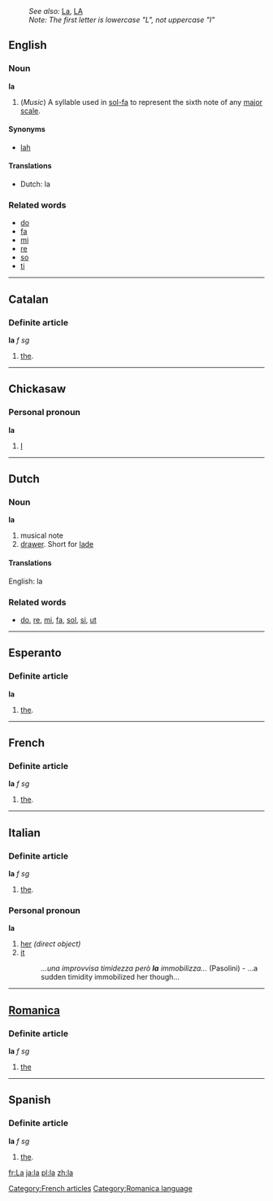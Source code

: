 :''See also:'' [[La]], [[LA]]
:''Note: The first letter is lowercase "L", not uppercase "I"''
==English==
===Noun===
'''la'''
#(''Music'') A syllable used in [[sol-fa]] to represent the sixth note of any [[major scale]].

====Synonyms====
*[[lah]]

====Translations====
*Dutch: la

===Related words===
*[[do]]
*[[fa]]
*[[mi]]
*[[re]]
*[[so]]
*[[ti]]

----

==Catalan==
===Definite article===
'''la''' ''f sg''

#[[the]].

----
==Chickasaw==
===Personal pronoun===
'''la'''
# [[I]]

----
==Dutch==
===Noun===
'''la'''
#musical note
#[[drawer]]. Short for [[lade]]

====Translations====
English: la

===Related words===
*[[do]], [[re]], [[mi]], [[fa]], [[sol]], [[si]], [[ut]]

----

==Esperanto==
===Definite article===
'''la'''

#[[the]].

----

==French==
===Definite article===
'''la''' ''f sg''
[[Category:French articles]]
#[[the]].

----

==Italian==
===Definite article===
'''la''' ''f sg''

#[[the]].

===Personal pronoun===
'''la'''
# [[her]] ''(direct object)''
# [[it]] {{f}}
#: ''...una improvvisa timidezza però '''la''' immobilizza...'' (Pasolini) - ...a sudden timidity immobilized her though...

----

==[[Romanica]]==
[[Category:Romanica language]]
===Definite article===
'''la''' ''f'' ''sg''

#[[the]]

----

==Spanish==
===Definite article===
'''la''' ''f sg''

#[[the]].
[[fr:La]] [[ja:la]]
[[pl:la]] [[zh:la]]